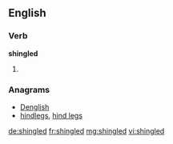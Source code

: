 ==English==

===Verb===
'''shingled'''

# {{past of|shingle}}

===Anagrams===
* [[Denglish#English|Denglish]]
* [[hindlegs#English|hindlegs]], [[hind legs#English|hind legs]]

[[de:shingled]]
[[fr:shingled]]
[[mg:shingled]]
[[vi:shingled]]